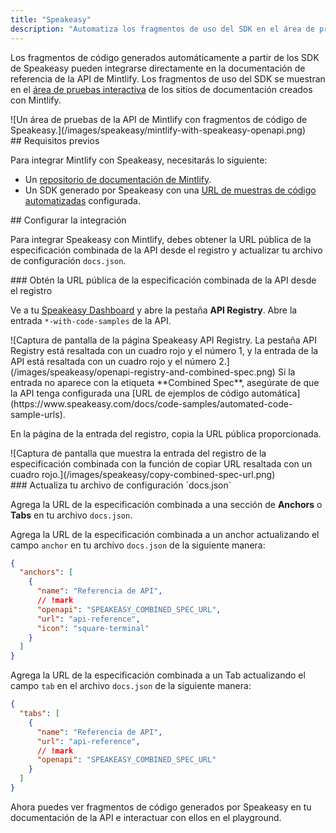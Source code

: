 ```yaml
---
title: "Speakeasy"
description: "Automatiza los fragmentos de uso del SDK en el área de pruebas de la API"
---
```


Los fragmentos de código generados automáticamente a partir de los SDK de Speakeasy pueden integrarse directamente en la documentación de referencia de la API de Mintlify. Los fragmentos de uso del SDK se muestran en el [área de pruebas interactiva](/es/api-playground/overview) de los sitios de documentación creados con Mintlify.

<Frame>
  ![Un área de pruebas de la API de Mintlify con fragmentos de código de Speakeasy.](/images/speakeasy/mintlify-with-speakeasy-openapi.png)
</Frame>

<div id="prerequisites">
  ## Requisitos previos
</div>

Para integrar Mintlify con Speakeasy, necesitarás lo siguiente:

* Un [repositorio de documentación de Mintlify](/es/quickstart#creating-the-repository).
* Un SDK generado por Speakeasy con una [URL de muestras de código automatizadas](https://www.speakeasy.com/docs/code-samples/automated-code-sample-urls) configurada.

<div id="setting-up-the-integration">
  ## Configurar la integración
</div>

Para integrar Speakeasy con Mintlify, debes obtener la URL pública de la especificación combinada de la API desde el registro y actualizar tu archivo de configuración `docs.json`.

<div id="get-the-apis-combined-spec-public-url-from-the-registry">
  ### Obtén la URL pública de la especificación combinada de la API desde el registro
</div>

Ve a tu [Speakeasy Dashboard](https://app.speakeasy.com) y abre la pestaña **API Registry**. Abre la entrada `*-with-code-samples` de la API.

<Frame>
  ![Captura de pantalla de la página Speakeasy API Registry. La pestaña API Registry está resaltada con un cuadro rojo y el número 1, y la entrada de la API está resaltada con un cuadro rojo y el número 2.](/images/speakeasy/openapi-registry-and-combined-spec.png)
</Frame>

<Note>
  Si la entrada no aparece con la etiqueta **Combined Spec**, asegúrate de que la API tenga configurada una [URL de ejemplos de código automática](https://www.speakeasy.com/docs/code-samples/automated-code-sample-urls).
</Note>

En la página de la entrada del registro, copia la URL pública proporcionada.

<Frame>
  ![Captura de pantalla que muestra la entrada del registro de la especificación combinada con la función de copiar URL resaltada con un cuadro rojo.](/images/speakeasy/copy-combined-spec-url.png)
</Frame>

<div id="update-your-docsjson-configuration-file">
  ### Actualiza tu archivo de configuración `docs.json`
</div>

Agrega la URL de la especificación combinada a una sección de **Anchors** o **Tabs** en tu archivo `docs.json`.

Agrega la URL de la especificación combinada a un anchor actualizando el campo `anchor` en tu archivo `docs.json` de la siguiente manera:

```json docs.json
{
  "anchors": [
    {
      "name": "Referencia de API",
      // !mark
      "openapi": "SPEAKEASY_COMBINED_SPEC_URL",
      "url": "api-reference",
      "icon": "square-terminal"
    }
  ]
}
```

Agrega la URL de la especificación combinada a un Tab actualizando el campo `tab` en el archivo `docs.json` de la siguiente manera:

```json docs.json
{
  "tabs": [
    {
      "name": "Referencia de API",
      "url": "api-reference",
      // !mark
      "openapi": "SPEAKEASY_COMBINED_SPEC_URL"
    }
  ]
}
```

Ahora puedes ver fragmentos de código generados por Speakeasy en tu documentación de la API e interactuar con ellos en el playground.
